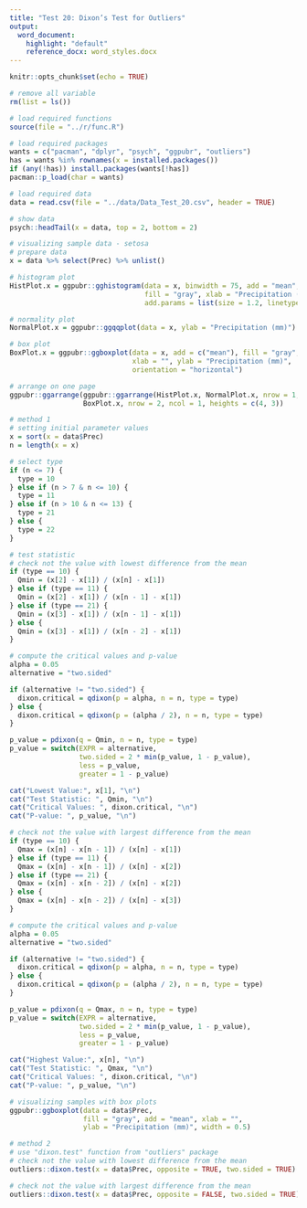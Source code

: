 ```yaml
---
title: "Test 20: Dixon’s Test for Outliers"
output:
  word_document:
    highlight: "default"
    reference_docx: word_styles.docx
---
```


```r
knitr::opts_chunk$set(echo = TRUE)
```

```r
# remove all variable
rm(list = ls())

# load required functions
source(file = "../r/func.R")

# load required packages
wants = c("pacman", "dplyr", "psych", "ggpubr", "outliers")
has = wants %in% rownames(x = installed.packages())
if (any(!has)) install.packages(wants[!has])
pacman::p_load(char = wants)

# load required data
data = read.csv(file = "../data/Data_Test_20.csv", header = TRUE)

# show data
psych::headTail(x = data, top = 2, bottom = 2)
```


```r
# visualizing sample data - setosa
# prepare data
x = data %>% select(Prec) %>% unlist()

# histogram plot
HistPlot.x = ggpubr::gghistogram(data = x, binwidth = 75, add = "mean", 
                                 fill = "gray", xlab = "Precipitation (mm)",
                                 add.params = list(size = 1.2, linetype = 2))

# normality plot
NormalPlot.x = ggpubr::ggqqplot(data = x, ylab = "Precipitation (mm)")

# box plot
BoxPlot.x = ggpubr::ggboxplot(data = x, add = c("mean"), fill = "gray", width = 0.5,
                              xlab = "", ylab = "Precipitation (mm)",
                              orientation = "horizontal")

# arrange on one page
ggpubr::ggarrange(ggpubr::ggarrange(HistPlot.x, NormalPlot.x, nrow = 1, ncol = 2),
                  BoxPlot.x, nrow = 2, ncol = 1, heights = c(4, 3))
```


```r
# method 1
# setting initial parameter values
x = sort(x = data$Prec)
n = length(x = x)

# select type
if (n <= 7) {
  type = 10
} else if (n > 7 & n <= 10) {
  type = 11
} else if (n > 10 & n <= 13) {
  type = 21
} else {
  type = 22
}

# test statistic
# check not the value with lowest difference from the mean
if (type == 10) {
  Qmin = (x[2] - x[1]) / (x[n] - x[1])
} else if (type == 11) {
  Qmin = (x[2] - x[1]) / (x[n - 1] - x[1])
} else if (type == 21) {
  Qmin = (x[3] - x[1]) / (x[n - 1] - x[1])
} else {
  Qmin = (x[3] - x[1]) / (x[n - 2] - x[1])
}

# compute the critical values and p-value
alpha = 0.05
alternative = "two.sided"

if (alternative != "two.sided") {
  dixon.critical = qdixon(p = alpha, n = n, type = type)
} else {
  dixon.critical = qdixon(p = (alpha / 2), n = n, type = type)
}

p_value = pdixon(q = Qmin, n = n, type = type)
p_value = switch(EXPR = alternative,
                 two.sided = 2 * min(p_value, 1 - p_value),
                 less = p_value,
                 greater = 1 - p_value)

cat("Lowest Value:", x[1], "\n")
cat("Test Statistic: ", Qmin, "\n")
cat("Critical Values: ", dixon.critical, "\n")
cat("P-value: ", p_value, "\n")

# check not the value with largest difference from the mean
if (type == 10) {
  Qmax = (x[n] - x[n - 1]) / (x[n] - x[1])
} else if (type == 11) {
  Qmax = (x[n] - x[n - 1]) / (x[n] - x[2])
} else if (type == 21) {
  Qmax = (x[n] - x[n - 2]) / (x[n] - x[2])
} else {
  Qmax = (x[n] - x[n - 2]) / (x[n] - x[3])
}

# compute the critical values and p-value
alpha = 0.05
alternative = "two.sided"

if (alternative != "two.sided") {
  dixon.critical = qdixon(p = alpha, n = n, type = type)
} else {
  dixon.critical = qdixon(p = (alpha / 2), n = n, type = type)
}

p_value = pdixon(q = Qmax, n = n, type = type)
p_value = switch(EXPR = alternative,
                 two.sided = 2 * min(p_value, 1 - p_value),
                 less = p_value,
                 greater = 1 - p_value)

cat("Highest Value:", x[n], "\n")
cat("Test Statistic: ", Qmax, "\n")
cat("Critical Values: ", dixon.critical, "\n")
cat("P-value: ", p_value, "\n")

# visualizing samples with box plots
ggpubr::ggboxplot(data = data$Prec, 
                  fill = "gray", add = "mean", xlab = "", 
                  ylab = "Precipitation (mm)", width = 0.5)

# method 2
# use "dixon.test" function from "outliers" package
# check not the value with lowest difference from the mean
outliers::dixon.test(x = data$Prec, opposite = TRUE, two.sided = TRUE)

# check not the value with largest difference from the mean
outliers::dixon.test(x = data$Prec, opposite = FALSE, two.sided = TRUE)
```
